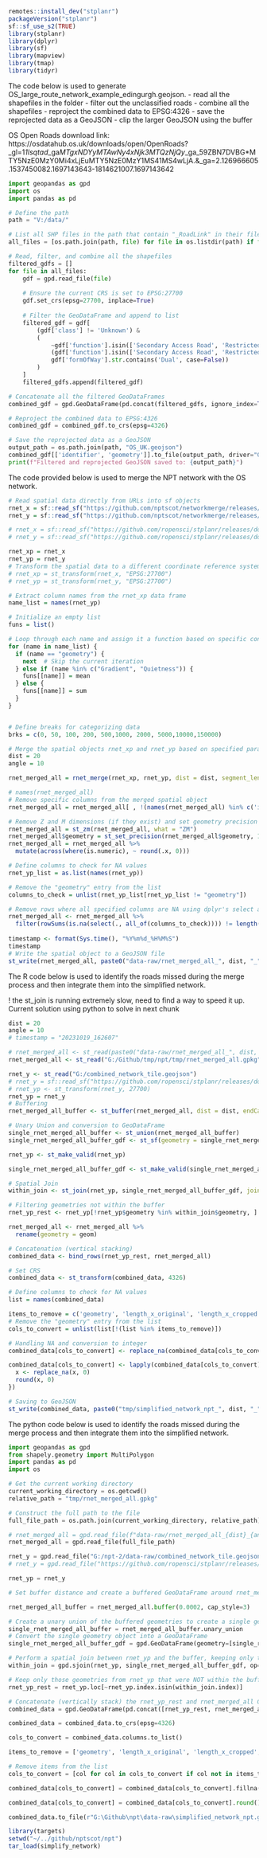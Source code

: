 ```r
remotes::install_dev("stplanr")
packageVersion("stplanr")
sf::sf_use_s2(TRUE)
library(stplanr)
library(dplyr)
library(sf)
library(mapview)
library(tmap)
library(tidyr)
```
The code below is used to generate OS_large_route_network_example_edingurgh.geojson.
- read all the shapefiles in the folder
- filter out the unclassified roads
- combine all the shapefiles
- reproject the combined data to EPSG:4326
- save the reprojected data as a GeoJSON
- clip the larger GeoJSON using the buffer

OS Open Roads download link: https://osdatahub.os.uk/downloads/open/OpenRoads?_gl=1*1lsqtad*_ga*MTgxNDYyMTAwNy4xNjk3MTQzNjQy*_ga_59ZBN7DVBG*MTY5NzE0MzY0Mi4xLjEuMTY5NzE0MzY1MS41MS4wLjA.&_ga=2.126966605.1537450082.1697143643-1814621007.1697143642

```python
import geopandas as gpd
import os
import pandas as pd

# Define the path
path = "V:/data/"

# List all SHP files in the path that contain "_RoadLink" in their filename
all_files = [os.path.join(path, file) for file in os.listdir(path) if file.endswith('.shp') and "_RoadLink" in file]

# Read, filter, and combine all the shapefiles
filtered_gdfs = []
for file in all_files:
    gdf = gpd.read_file(file)
    
    # Ensure the current CRS is set to EPSG:27700
    gdf.set_crs(epsg=27700, inplace=True)
    
    # Filter the GeoDataFrame and append to list
    filtered_gdf = gdf[
        (gdf['class'] != 'Unknown') & 
        (
            ~gdf['function'].isin(['Secondary Access Road', 'Restricted Local Access Road']) | 
            (gdf['function'].isin(['Secondary Access Road', 'Restricted Local Access Road']) & 
            gdf['formOfWay'].str.contains('Dual', case=False))
        )
    ]
    filtered_gdfs.append(filtered_gdf)

# Concatenate all the filtered GeoDataFrames
combined_gdf = gpd.GeoDataFrame(pd.concat(filtered_gdfs, ignore_index=True))

# Reproject the combined data to EPSG:4326
combined_gdf = combined_gdf.to_crs(epsg=4326)

# Save the reprojected data as a GeoJSON
output_path = os.path.join(path, "OS_UK.geojson")
combined_gdf[['identifier', 'geometry']].to_file(output_path, driver="GeoJSON")
print(f"Filtered and reprojected GeoJSON saved to: {output_path}")
```

The code provided below is used to merge the NPT network with the OS network.

```r
# Read spatial data directly from URLs into sf objects
rnet_x = sf::read_sf("https://github.com/nptscot/networkmerge/releases/download/v0.1/OS_large_route_network_example_edingurgh.geojson")
rnet_y = sf::read_sf("https://github.com/nptscot/networkmerge/releases/download/v0.1/combined_network_tile.geojson")

# rnet_x = sf::read_sf("https://github.com/ropensci/stplanr/releases/download/v1.0.2/rnet_x_ed.geojson")
# rnet_y = sf::read_sf("https://github.com/ropensci/stplanr/releases/download/v1.0.2/rnet_y_ed.geojson")

rnet_xp = rnet_x
rnet_yp = rnet_y
# Transform the spatial data to a different coordinate reference system (EPSG:27700)
# rnet_xp = st_transform(rnet_x, "EPSG:27700")
# rnet_yp = st_transform(rnet_y, "EPSG:27700")

# Extract column names from the rnet_xp data frame
name_list = names(rnet_yp)

# Initialize an empty list
funs = list()

# Loop through each name and assign it a function based on specific conditions
for (name in name_list) {
  if (name == "geometry") {
    next  # Skip the current iteration
  } else if (name %in% c("Gradient", "Quietness")) {
    funs[[name]] = mean
  } else {
    funs[[name]] = sum
  }
}


# Define breaks for categorizing data
brks = c(0, 50, 100, 200, 500,1000, 2000, 5000,10000,150000)

# Merge the spatial objects rnet_xp and rnet_yp based on specified parameters
dist = 20
angle = 10

rnet_merged_all = rnet_merge(rnet_xp, rnet_yp, dist = dist, segment_length = 10, funs = funs, max_angle_diff = angle) 

# names(rnet_merged_all)
# Remove specific columns from the merged spatial object
rnet_merged_all = rnet_merged_all[ , !(names(rnet_merged_all) %in% c('identifier','length_x'))]

# Remove Z and M dimensions (if they exist) and set geometry precision
rnet_merged_all = st_zm(rnet_merged_all, what = "ZM")
rnet_merged_all$geometry = st_set_precision(rnet_merged_all$geometry, 1e3)
rnet_merged_all = rnet_merged_all %>%
  mutate(across(where(is.numeric), ~ round(.x, 0)))      

# Define columns to check for NA values
rnet_yp_list = as.list(names(rnet_yp))

# Remove the "geometry" entry from the list
columns_to_check = unlist(rnet_yp_list[rnet_yp_list != "geometry"])

# Remove rows where all specified columns are NA using dplyr's select and filter functions
rnet_merged_all <- rnet_merged_all %>%
  filter(rowSums(is.na(select(., all_of(columns_to_check)))) != length(columns_to_check))
  
timestamp <- format(Sys.time(), "%Y%m%d_%H%M%S")
timestamp
# Write the spatial object to a GeoJSON file 
st_write(rnet_merged_all, paste0("data-raw/rnet_merged_all_", dist, "_", angle,"_", timestamp, ".geojson"), driver = "GeoJSON")

```
The R code below is used to identify the roads missed during the merge process and then integrate them into the simplified network.

! the st_join is running  extremely slow, need to find a way to speed it up. 
Current solution using python to solve in next chunk


```r
dist = 20
angle = 10
# timestamp = "20231019_162607"

# rnet_merged_all <- st_read(paste0("data-raw/rnet_merged_all_", dist, "_", angle, "_", timestamp, ".geojson"))
rnet_merged_all <- st_read("G:/Github/tmp/npt/tmp/rnet_merged_all.gpkg")

rnet_y <- st_read("G:/combined_network_tile.geojson")
# rnet_y = sf::read_sf("https://github.com/ropensci/stplanr/releases/download/v1.0.2/rnet_y_ed.geojson")
# rnet_yp <- st_transform(rnet_y, 27700)
rnet_yp = rnet_y
# Buffering
rnet_merged_all_buffer <- st_buffer(rnet_merged_all, dist = dist, endCapStyle = "FLAT")

# Unary Union and conversion to GeoDataFrame
single_rnet_merged_all_buffer <- st_union(rnet_merged_all_buffer)
single_rnet_merged_all_buffer_gdf <- st_sf(geometry = single_rnet_merged_all_buffer)

rnet_yp <- st_make_valid(rnet_yp)

single_rnet_merged_all_buffer_gdf <- st_make_valid(single_rnet_merged_all_buffer_gdf)

# Spatial Join
within_join <- st_join(rnet_yp, single_rnet_merged_all_buffer_gdf, join = st_within)

# Filtering geometries not within the buffer
rnet_yp_rest <- rnet_yp[!rnet_yp$geometry %in% within_join$geometry, ]

rnet_merged_all <- rnet_merged_all %>%
  rename(geometry = geom)

# Concatenation (vertical stacking)
combined_data <- bind_rows(rnet_yp_rest, rnet_merged_all)

# Set CRS
combined_data <- st_transform(combined_data, 4326)

# Define columns to check for NA values
list = names(combined_data)

items_to_remove = c('geometry', 'length_x_original', 'length_x_cropped')
# Remove the "geometry" entry from the list
cols_to_convert = unlist(list[!(list %in% items_to_remove)])

# Handling NA and conversion to integer
combined_data[cols_to_convert] <- replace_na(combined_data[cols_to_convert], list(0))

combined_data[cols_to_convert] <- lapply(combined_data[cols_to_convert], function(x) {
  x <- replace_na(x, 0)
  round(x, 0)
})

# Saving to GeoJSON
st_write(combined_data, paste0("tmp/simplified_network_npt_", dist, "_", angle,  ".geojson"))
```

The python code below is used to identify the roads missed during the merge process and then integrate them into the simplified network.


```python
import geopandas as gpd
from shapely.geometry import MultiPolygon
import pandas as pd
import os

# Get the current working directory
current_working_directory = os.getcwd()
relative_path = "tmp/rnet_merged_all.gpkg"

# Construct the full path to the file
full_file_path = os.path.join(current_working_directory, relative_path)

# rnet_merged_all = gpd.read_file(f"data-raw/rnet_merged_all_{dist}_{angle}_{timestamp}.geojson")
rnet_merged_all = gpd.read_file(full_file_path)

rnet_y = gpd.read_file("G:/npt-2/data-raw/combined_network_tile.geojson")
# rnet_y = gpd.read_file("https://github.com/ropensci/stplanr/releases/download/v1.0.2/rnet_y_ed.geojson")

rnet_yp = rnet_y

# Set buffer distance and create a buffered GeoDataFrame around rnet_merged_all geometries, using a flat end cap style

rnet_merged_all_buffer = rnet_merged_all.buffer(0.0002, cap_style=3)

# Create a unary union of the buffered geometries to create a single geometry object
single_rnet_merged_all_buffer = rnet_merged_all_buffer.unary_union
# Convert the single geometry object into a GeoDataFrame
single_rnet_merged_all_buffer_gdf = gpd.GeoDataFrame(geometry=[single_rnet_merged_all_buffer])

# Perform a spatial join between rnet_yp and the buffer, keeping only those geometries from rnet_yp that are within the buffer
within_join = gpd.sjoin(rnet_yp, single_rnet_merged_all_buffer_gdf, op='within')

# Keep only those geometries from rnet_yp that were NOT within the buffer
rnet_yp_rest = rnet_yp.loc[~rnet_yp.index.isin(within_join.index)]

# Concatenate (vertically stack) the rnet_yp_rest and rnet_merged_all GeoDataFrames and check the number of columns
combined_data = gpd.GeoDataFrame(pd.concat([rnet_yp_rest, rnet_merged_all], ignore_index=True))

combined_data = combined_data.to_crs(epsg=4326)

cols_to_convert = combined_data.columns.to_list()

items_to_remove = ['geometry', 'length_x_original', 'length_x_cropped', 'value']

# Remove items from the list
cols_to_convert = [col for col in cols_to_convert if col not in items_to_remove]

combined_data[cols_to_convert] = combined_data[cols_to_convert].fillna(0)

combined_data[cols_to_convert] = combined_data[cols_to_convert].round().astype(int)

combined_data.to_file(r"G:\Github\npt\data-raw\simplified_network_npt.geojson", driver='GeoJSON')

```


```r
library(targets)
setwd("~/../github/nptscot/npt")
tar_load(simplify_network)

```